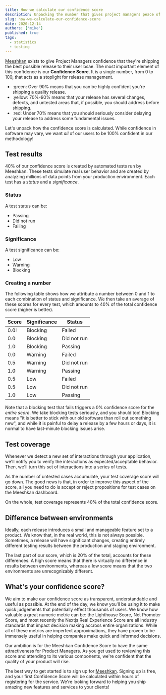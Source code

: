 ```yaml
---
title: How we calculate our confidence score
description: Unpacking the number that gives project managers peace of mind.
slug: how-we-calculate-our-confidence-score
date: 2020-12-14
authors: ['mike']
published: true
tags:
  - statistics
  - testing
---
```


[Meeshkan](https://app.meeshkan.com) exists to give Project Managers confidence that they're shipping the best possible release to their user bsae. The most important element of this confidence is our **Confidence Score**. It is a single number, from 0 to 100, that acts as a stoplight for release management.

- :green: Over 90% means that you can be highly confident you're shipping a quality release.
- :yellow: 70%-90% means that your release has several changes, defects, and untested areas that, if possible, you should address before shipping.
- :red: Under 70% means that you should seriously consider delaying your release to address some fundamental issues.

Let's unpack how the confidence score is calculated. While confidence in software may vary, we want _all_ of our users to be 100% confident in our methodology!

## Test results

40% of our confidence score is created by automated tests run by Meeshkan. These tests simulate real user behavior and are created by analyzing millions of data points from your production environment. Each test has a _status_ and a _significance_.

### Status

A test status can be:

- Passing
- Did not run
- Failing

### Significance

A test significance can be:

- Low
- Warning
- Blocking

### Creating a number

The following table shows how we attribute a number between 0 and 1 to each combination of status and significance. We then take an average of these scores for every test, which amounts to 40% of the total confidence score (higher is better).

| Score | Significance | Status      |
| ----- | ------------ | ----------- |
| 0.0!  | Blocking     | Failed      |
| 0.0   | Blocking     | Did not run |
| 1.0   | Blocking     | Passing     |
| 0.0   | Warning      | Failed      |
| 0.5   | Warning      | Did not run |
| 1.0   | Warning      | Passing     |
| 0.5   | Low          | Failed      |
| 0.5   | Low          | Did not run |
| 1.0   | Low          | Passing     |

Note that a blocking test that fails triggers a 0% confidence score for the _entire score_. We take blocking tests seriously, and you should too! Blocking means "it is better to stick with our old software than roll out something new", and while it is painful to delay a release by a few hours or days, it is normal to have last-minute blocking issues arise.

## Test coverage

Whenever we detect a new set of interactions through your application, we'll notify you to verify the interactions as expected/acceptable behavior. Then, we'll turn this set of interactions into a series of tests.

As the number of untested cases accumulate, your test coverage score will go down. The good news is that, in order to improve this aspect of the score, all you need to do is accept or reject propositions for test cases on the Meeshkan dashboard.

On the whole, test coverage represents 40% of the total confidence score.

## Difference between environments

Ideally, each release introduces a small and manageable feature set to a product. We know that, in the real world, this is not always possible. Sometimes, a release will have significant changes, creating entirely different testing results between the production and staging environment.

The last part of our score, which is 20% of the total, accounts for these differences. A high score means that there is virtually no difference in results between environments, whereas a low score means that the two environments are unrecognizably different.

## What's your confidence score?

We aim to make our confidence score as transparent, understandable and useful as possible. At the end of the day, we know you'll be using it to make quick judgements that potentially effect thousands of users. We know how valuable a great numeric metric can be: the Lighthouse Score, Net Promoter Score, and most recently the Nextjs Real Experience Score are all industry standards that impact decision making accross entire organizations. While all of these metrics are imperfect approximations, they have proven to be immensely useful in helping companies make quick and informed decisions.

Our ambition is for the Meeshkan Confidence Score to have the same attractiveness for Product Managers. As you get used to reviewing this score and attending to its various components, we're confident that the quality of your product will rise.

The best way to get started is to sign up for [Meeshkan](https://app.meeshkan.com). Signing up is free, and your first Confidence Score will be calculated within hours of registering for the service. We're looking forward to helping you ship amazing new features and services to your clients!
